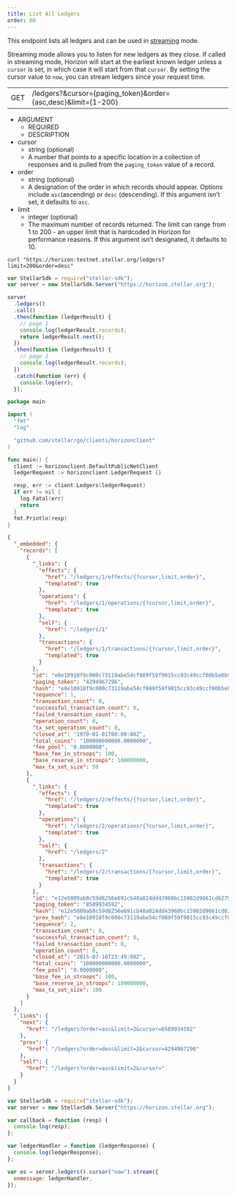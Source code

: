 ```yaml
---
title: List All Ledgers
order: 60
---
```



This endpoint lists all ledgers and can be used in [streaming](../../introduction/streaming.mdx) mode.

Streaming mode allows you to listen for new ledgers as they close. If called in streaming mode, Horizon will start at the earliest known ledger unless a `cursor` is set, in which case it will start from that `cursor`. By setting the cursor value to `now`, you can stream ledgers since your request time.

<Endpoint>


|     |                                                                |
| --- | -------------------------------------------------------------- |
| GET | /ledgers?&cursor={paging_token}&order={asc,desc}&limit={1-200} |

</Endpoint>


<AttributeTable>


- ARGUMENT
  - REQUIRED
  - DESCRIPTION
- cursor
  - string (optional)
  - A number that points to a specific location in a collection of responses and is pulled from the `paging_token` value of a record.
- order
  - string (optional)
  - A designation of the order in which records should appear. Options include `asc`(ascending) or `desc` (descending). If this argument isn’t set, it defaults to `asc`.
- limit
  - integer (optional)
  - The maximum number of records returned. The limit can range from 1 to 200 - an upper limit that is hardcoded in Horizon for performance reasons. If this argument isn’t designated, it defaults to 10.

</AttributeTable>


<CodeExample title="Example Request">


```curl
curl "https://horizon-testnet.stellar.org/ledgers?limit=200&order=desc"
```

```js
var StellarSdk = require("stellar-sdk");
var server = new StellarSdk.Server("https://horizon.stellar.org");

server
  .ledgers()
  .call()
  .then(function (ledgerResult) {
    // page 1
    console.log(ledgerResult.records);
    return ledgerResult.next();
  })
  .then(function (ledgerResult) {
    // page 2
    console.log(ledgerResult.records);
  })
  .catch(function (err) {
    console.log(err);
  });
```

```go
package main

import (
  "fmt"
  "log"

  "github.com/stellar/go/clients/horizonclient"
)

func main() {
  client := horizonclient.DefaultPublicNetClient
  ledgerRequest := horizonclient.LedgerRequest {}

  resp, err := client.Ledgers(ledgerRequest)
  if err != nil {
    log.Fatal(err)
    return
  }
  fmt.Println(resp)
}
```

</CodeExample>


<ExampleResponse title="Example Response">


```json
{
  "_embedded": {
    "records": [
      {
        "_links": {
          "effects": {
            "href": "/ledgers/1/effects/{?cursor,limit,order}",
            "templated": true
          },
          "operations": {
            "href": "/ledgers/1/operations/{?cursor,limit,order}",
            "templated": true
          },
          "self": {
            "href": "/ledgers/1"
          },
          "transactions": {
            "href": "/ledgers/1/transactions/{?cursor,limit,order}",
            "templated": true
          }
        },
        "id": "e8e10918f9c000c73119abe54cf089f59f9015cc93c49ccf00b5e8b9afb6e6b1",
        "paging_token": "4294967296",
        "hash": "e8e10918f9c000c73119abe54cf089f59f9015cc93c49ccf00b5e8b9afb6e6b1",
        "sequence": 1,
        "transaction_count": 0,
        "successful_transaction_count": 0,
        "failed_transaction_count": 0,
        "operation_count": 0,
        "tx_set_operation_count": 0,
        "closed_at": "1970-01-01T00:00:00Z",
        "total_coins": "100000000000.0000000",
        "fee_pool": "0.0000000",
        "base_fee_in_stroops": 100,
        "base_reserve_in_stroops": 100000000,
        "max_tx_set_size": 50
      },
      {
        "_links": {
          "effects": {
            "href": "/ledgers/2/effects/{?cursor,limit,order}",
            "templated": true
          },
          "operations": {
            "href": "/ledgers/2/operations/{?cursor,limit,order}",
            "templated": true
          },
          "self": {
            "href": "/ledgers/2"
          },
          "transactions": {
            "href": "/ledgers/2/transactions/{?cursor,limit,order}",
            "templated": true
          }
        },
        "id": "e12e5809ab8c59d8256e691cb48a024dd43960bc15902d9661cd627962b2bc71",
        "paging_token": "8589934592",
        "hash": "e12e5809ab8c59d8256e691cb48a024dd43960bc15902d9661cd627962b2bc71",
        "prev_hash": "e8e10918f9c000c73119abe54cf089f59f9015cc93c49ccf00b5e8b9afb6e6b1",
        "sequence": 2,
        "transaction_count": 0,
        "successful_transaction_count": 0,
        "failed_transaction_count": 0,
        "operation_count": 0,
        "closed_at": "2015-07-16T23:49:00Z",
        "total_coins": "100000000000.0000000",
        "fee_pool": "0.0000000",
        "base_fee_in_stroops": 100,
        "base_reserve_in_stroops": 100000000,
        "max_tx_set_size": 100
      }
    ]
  },
  "_links": {
    "next": {
      "href": "/ledgers?order=asc&limit=2&cursor=8589934592"
    },
    "prev": {
      "href": "/ledgers?order=desc&limit=2&cursor=4294967296"
    },
    "self": {
      "href": "/ledgers?order=asc&limit=2&cursor="
    }
  }
}
```

</ExampleResponse>


<CodeExample title="JavaScript Streaming Example">


```js
var StellarSdk = require("stellar-sdk");
var server = new StellarSdk.Server("https://horizon.stellar.org");

var callback = function (resp) {
  console.log(resp);
};

var ledgerHandler = function (ledgerResponse) {
  console.log(ledgerResponse);
};

var es = server.ledgers().cursor("now").stream({
  onmessage: ledgerHandler,
});
```

</CodeExample>

